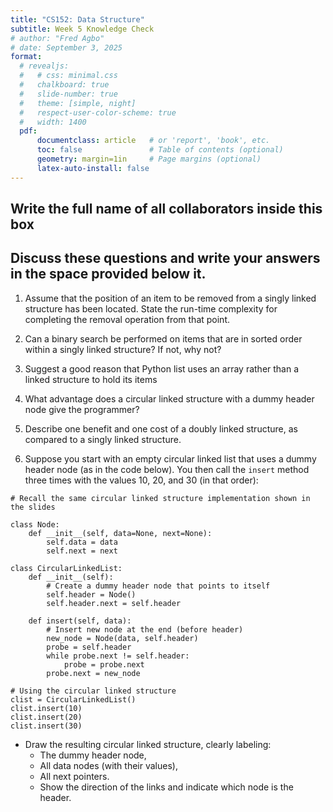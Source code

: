 ```yaml
---
title: "CS152: Data Structure"
subtitle: Week 5 Knowledge Check
# author: "Fred Agbo"
# date: September 3, 2025
format:
  # revealjs:
  #   # css: minimal.css
  #   chalkboard: true
  #   slide-number: true
  #   theme: [simple, night]
  #   respect-user-color-scheme: true
  #   width: 1400
  pdf:
      documentclass: article   # or 'report', 'book', etc.
      toc: false               # Table of contents (optional)
      geometry: margin=1in     # Page margins (optional)
      latex-auto-install: false
---
```

\vspace{-2cm}

## Write the full name of all collaborators inside this box
\fbox{\makebox[\linewidth][l]{\rule{0pt}{2cm}\hspace{0.99\linewidth}}}

\vspace{.5cm}

## Discuss these questions and write your answers in the space provided below it.

1. Assume that the position of an item to be removed from a singly linked structure
has been located. State the run-time complexity for completing the removal operation
from that point.



\vspace{2cm}


2. Can a binary search be performed on items that are in sorted order within a singly
linked structure? If not, why not?

\vspace{2.5cm}


3. Suggest a good reason that Python list uses an array rather than a linked structure
to hold its items

\vspace{2cm}

4. What advantage does a circular linked structure with a dummy header node give
the programmer?


\vspace{2cm}


5. Describe one benefit and one cost of a doubly linked structure, as compared to a
singly linked structure.


\vspace{2cm}

6. Suppose you start with an empty circular linked list that uses a dummy header node (as in the code below). You then call the `insert` method three times with the values 10, 20, and 30 (in that order):

```.python
# Recall the same circular linked structure implementation shown in the slides

class Node:
    def __init__(self, data=None, next=None):
        self.data = data
        self.next = next

class CircularLinkedList:
    def __init__(self):
        # Create a dummy header node that points to itself
        self.header = Node()
        self.header.next = self.header

    def insert(self, data):
        # Insert new node at the end (before header)
        new_node = Node(data, self.header)
        probe = self.header
        while probe.next != self.header:
            probe = probe.next
        probe.next = new_node

# Using the circular linked structure 
clist = CircularLinkedList()
clist.insert(10)
clist.insert(20)
clist.insert(30)
```
- Draw the resulting circular linked structure, clearly labeling:
  - The dummy header node,
  - All data nodes (with their values),
  - All next pointers.
  - Show the direction of the links and indicate which node is the header.


